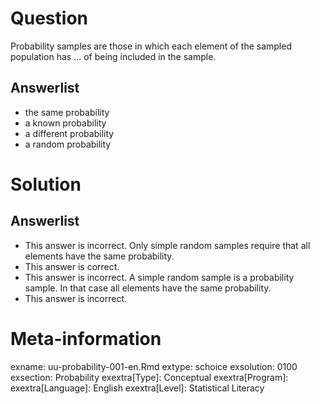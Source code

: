 Question
========
  
Probability samples are those in which each element of the sampled population has … of being included in the sample.
  
Answerlist
----------
* the same probability
* a known probability 
* a different probability
* a random probability

Solution
========

Answerlist
----------
* This answer is incorrect. Only simple random samples require that all elements have the same probability. 
* This answer is correct.
* This answer is incorrect. A simple random sample is a probability sample. In that case all elements have the same probability.
* This answer is incorrect. 

Meta-information
================
exname: uu-probability-001-en.Rmd
extype: schoice
exsolution: 0100
exsection: Probability
exextra[Type]: Conceptual
exextra[Program]: 
exextra[Language]: English
exextra[Level]: Statistical Literacy
